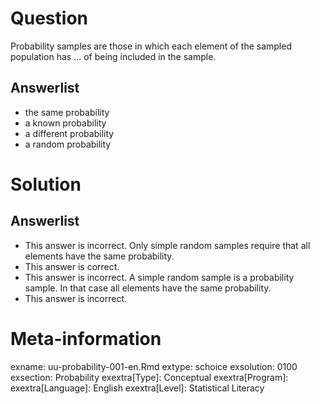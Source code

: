 Question
========
  
Probability samples are those in which each element of the sampled population has … of being included in the sample.
  
Answerlist
----------
* the same probability
* a known probability 
* a different probability
* a random probability

Solution
========

Answerlist
----------
* This answer is incorrect. Only simple random samples require that all elements have the same probability. 
* This answer is correct.
* This answer is incorrect. A simple random sample is a probability sample. In that case all elements have the same probability.
* This answer is incorrect. 

Meta-information
================
exname: uu-probability-001-en.Rmd
extype: schoice
exsolution: 0100
exsection: Probability
exextra[Type]: Conceptual
exextra[Program]: 
exextra[Language]: English
exextra[Level]: Statistical Literacy
